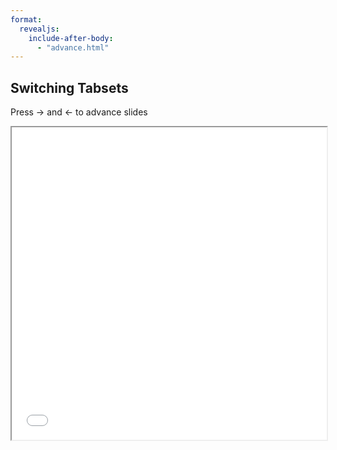 ```yaml
---
format:
  revealjs:
    include-after-body:
      - "advance.html"
---
```


## Switching Tabsets

Press → and ← to advance slides

<iframe class="slide-deck" src="fragment-scroll.html" style="width:100%; height: 500px;" ></iframe>

:::: {.fragment .advance-slide}
:::